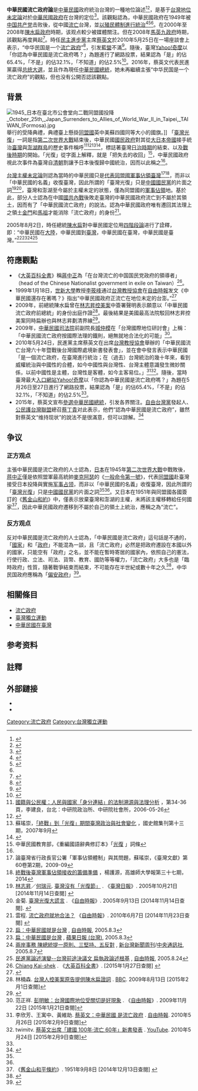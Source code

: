 '''中華民國流亡政府論'''是[[中華民國|中華民國]]政府統治台灣的一種地位論述<ref>{{cite news|author1=李欣芳|author2=王寓中|author3=黃維助|title=蔡英文：中華民國 是流亡政府|url=http://news.ltn.com.tw/news/politics/paper/398509|accessdate=2017-10-18|agency=自由時報|date=2010-05-26|archive-date=2017-10-21|archive-url=https://web.archive.org/web/20171021192710/http://news.ltn.com.tw/news/politics/paper/398509|dead-url=no}}</ref><ref>{{cite web|author1=唐主桂|title=与巴拿马断交 蔡丁贵：是中华民国流亡政府的挫败 非台湾|url=http://www.chinatimes.com/cn/realtimenews/20170614004008-260407|website=中时电子报|accessdate=2017-10-18|date=2017-06-14|archive-date=2017-10-19|archive-url=https://web.archive.org/web/20171019055743/http://www.chinatimes.com/cn/realtimenews/20170614004008-260407|dead-url=no}}</ref>，是基于[[台灣地位未定論|台灣地位未定論]]对於[[中華民國政府|中華民國政府]]在台灣的定位<ref>{{cite book|author1=李筱峰|title=台灣主權論述資料選編 - 台灣自古不屬中國，現在也是|date=2001|location=台北}}</ref>。該觀點認為，中華民國政府在1949年被[[中国共产党|中国共产党]]击败後，從中國[[流亡政府|流亡]]台灣，並[[中華民國殖民台灣論|以殖民體制進行統治]]<ref>{{cite news|title=台灣已獨立？蔡丁貴反駁這項說法|url=http://news.ltn.com.tw/news/politics/breakingnews/1604901|accessdate=2017-10-19|agency=自由時報|quote=蔡丁貴認為，台灣...被中華民國流亡政府霸佔殖民統治。|archive-date=2017-10-19|archive-url=https://web.archive.org/web/20171019164001/http://news.ltn.com.tw/news/politics/breakingnews/1604901|dead-url=no}}</ref><ref>{{cite web|author1=李筱峰|title=台灣史哪個階段不殖民？|url=http://www.appledaily.com.tw/appledaily/article/headline/20140129/35610113/|website=蘋果日報|accessdate=2017-10-18|date=2014-01-29|quote=台灣歷經荷蘭、西班牙、鄭氏、滿清、日本，到中華民國，哪個階段不是殖民統治？|archive-date=2016-08-23|archive-url=https://web.archive.org/web/20160823005818/http://www.appledaily.com.tw/appledaily/article/headline/20140129/35610113/|dead-url=no}}</ref><ref name=lxf/>。在2000年至2008年[[陳水扁政府|陳水扁政府]]時期，该观点較少被媒體關注。但在2008年[[馬英九政府|馬英九政府]]時期，該觀點再度興起<ref>{{cite news|author1=謝文華|title=阿扁申冤：中華民國是流亡政府|url=http://news.ltn.com.tw/news/politics/breakingnews/254308|accessdate=2017-10-18|date=2009-08-12|archive-date=2017-10-18|archive-url=https://web.archive.org/web/20171018191622/http://news.ltn.com.tw/news/politics/breakingnews/254308|dead-url=no}}</ref>。時任[[民主進步黨|民主進步黨]]主席[[蔡英文|蔡英文]]於2010年5月25日在一場座談會上表示，“中华民国是一个[[流亡政府|流亡政府]]”<ref>{{cite web|author1=[[胡忠信|胡忠信]]|title=蔡英文的“中华民国流亡政府”论|url=http://www.zaobao.com.sg/forum/expert/hu-zhong-xin/story20100531-55918|quote=中华民国是一个流亡政府，在台湾统治的几十年来，可看到威权统治与中国性的合体……|website=[[联合早报|联合早报]]|accessdate=2017-10-17|date=2010-05-31|archive-date=2017-10-17|archive-url=https://web.archive.org/web/20171017163413/http://www.zaobao.com.sg/forum/expert/hu-zhong-xin/story20100531-55918|dead-url=no}}</ref>，引发[[泛藍|藍營]]不滿<ref>{{cite web|title=中華民國是「流亡政府」論的陷阱|url=http://www.udnbkk.com/article/2010/0529/article_68981.html|website=泰国世界日报|accessdate=2017-10-17|date=2010-05-29|archive-date=2017-10-17|archive-url=https://web.archive.org/web/20171017145948/http://www.udnbkk.com/article/2010/0529/article_68981.html|dead-url=no}}</ref>。隨後，臺灣[[Yahoo!奇摩|Yahoo!奇摩]]以「你認為中華民國是流亡政府嗎？」為題進行了網路投票，結果認為「是」的佔65.4%，「不是」的佔32.1%，「不知道」的佔2.5%<ref name="#1">{{cite web |title = 你認為中華民國是流亡政府嗎？ |url = http://tw.quiz.polls.yahoo.com/quiz/quizresults.php?stack_id=2678&wv=1 |website = [[Yahoo!奇摩|Yahoo!奇摩]] |date = 2010年5月27日 |archiveurl = https://web.archive.org/web/20100529190613/http://tw.quiz.polls.yahoo.com/quiz/quizresults.php?stack_id=2678&wv=1 |archivedate = 2010年5月29日 |deadurl = yes |accessdate = 2015年3月10日 }}</ref>。2016年，蔡英文代表民進黨贏得[[2016年中華民國總統選舉|总统大選]]，並且作為現任[[中華民國總統|中華民國總統]]，她未再繼續主張“中华民国是一个流亡政府”的觀點，但也没有公開否認該觀點。

==背景==
{{main|台湾光复|同盟國軍事佔領日本|台灣主權未定論|四階段論}}
[[File:1945_日本在臺北市公會堂向二戰同盟國投降_October_25th,_Japan_Surrenders_to_Allies_of_World_War_II_in_Taipei,_TAIWAN_(Formosa).jpg|thumb]]舉行的受降典禮，典禮臺上懸掛[[同盟國|同盟國]]英中美蘇四國同等大小的國旗。]]
「[[臺灣光復|臺灣光復]]」一詞是指[[第二次世界大戰|第二次世界大戰]]結束後，中華民國[[國民政府|國民政府]]對其從[[大日本帝國|大日本帝國]]接手統治[[臺灣|臺灣]]與[[澎湖群島|澎湖群島]]的歷史事件稱呼<ref>[http://www.ipsas.sinica.edu.tw/image/ipsas/1/213.pdf 國籍與公民權：人民與國家「身分連結」的法制溯源與法理分析] {{Wayback|url=http://www.ipsas.sinica.edu.tw/image/ipsas/1/213.pdf |date=20150107155717 }}，第34-36頁，李建良，台北：中研院政治所、中研院社會所，2006-05-26</ref><ref name="史料特展">{{cite web|url=http://www.npm.gov.tw/exh100/diplomatic/page_ch04.html|title=中華民國外交史料特展 臺灣光復|publisher=國立故宮博物院|accessdate=2017-10-17|archive-date=2015-07-11|archive-url=https://web.archive.org/web/20150711230720/http://www.npm.gov.tw/exh100/diplomatic/page_ch04.html|dead-url=no}}</ref><ref name="蘇瑤崇">蘇瑤崇，[http://www.drnh.gov.tw/ImagesPost/46ea605e-f08b-4f39-94fd-e3ed4cdce786/6378ccbe-ecac-4394-83ec-8de1f1aaf369_ALLFILES.pdf 「終戰」到「光復」期間臺灣政治與社會變化] {{Wayback|url=http://www.drnh.gov.tw/ImagesPost/46ea605e-f08b-4f39-94fd-e3ed4cdce786/6378ccbe-ecac-4394-83ec-8de1f1aaf369_ALLFILES.pdf |date=20150518081250 }}，國史館集刊第十三期，2007年9月</ref><ref>{{cite book |author=臺灣省諮議會 |title=臺灣省參議會、臨時省議會暨省議會時期史料彙編計畫－蔡鴻文先生史料彙編（下） |publisher=臺灣省諮議會 |isbn=986-00-4270-5 |url=http://www.tpa.gov.tw/export/sites/tpa/files/public/public12-4-2.pdf |date=2005年12月 |access-date=2017-10-17 |archive-date=2015-07-14 |archive-url=https://web.archive.org/web/20150714022133/http://www.tpa.gov.tw/export/sites/tpa/files/public/public12-4-2.pdf |dead-url=no }}</ref>，標誌著臺灣[[台灣日治時期|日治時期]]的結束、以及[[臺灣戰後時期|戰後時期]]的開始。「光復」從字面上解釋，就是「把失去的收回」<ref>中華民國教育部，《重編國語辭典修訂本》「[http://140.111.34.46/cgi-bin/dict/GetContent.cgi?Database=dict&DocNum=64207&GraphicWord=yes&QueryString=%A5%FA%B4_ 光復] {{Wayback|url=http://140.111.34.46/cgi-bin/dict/GetContent.cgi?Database=dict&DocNum=64207&GraphicWord=yes&QueryString=%A5%FA%B4_ |date=20050501001532 }}」詞條</ref>，中華民國政府視此次事件為臺灣自[[清朝|清朝]]割讓予日本後復歸中國統治，因而以此稱之<ref name="史料特展" />。

[[台灣主權未定論|台灣主權未定論]]则認為當時的中華民國只是[[同盟國軍事佔領日本|代表同盟國軍事佔領臺灣]]<ref>論臺灣省行政長官公署「軍事佔領體制」與其問題，蘇瑤崇，《臺灣文獻》第60卷第2期，2009-09</ref><ref>[http://ir.lib.nknu.edu.tw/retrieve/24486/%E7%B5%82%E6%88%B0%E5%BE%8C%E8%87%BA%E7%81%A3%E8%BB%8D%E4%BA%8B%E4%BD%94%E9%A0%98%E6%8E%A5%E6%94%B6%E7%9A%84%E7%B1%8C%E5%82%99%E6%BA%96%E5%82%9919450815-1031.pdf 終戰後臺灣軍事佔領接收的籌備準備] {{Wayback|url=http://ir.lib.nknu.edu.tw/retrieve/24486/%E7%B5%82%E6%88%B0%E5%BE%8C%E8%87%BA%E7%81%A3%E8%BB%8D%E4%BA%8B%E4%BD%94%E9%A0%98%E6%8E%A5%E6%94%B6%E7%9A%84%E7%B1%8C%E5%82%99%E6%BA%96%E5%82%9919450815-1031.pdf |date=20160202003607 }}，楊護源，高雄師大學報第三十七期，2014</ref>，而非以「中華民國的名義」收復臺灣，因此所謂的「臺灣光復」只是[[中國國民黨|中國國民黨]]的片面之詞<ref name="#2">[[林志昇|林志昇]]／[[何瑞元|何瑞元]]. [http://www.taiwantda.org.tw/tda/newspaper/20051021.htm 臺灣沒有「光復節」] {{Wayback|url=http://www.taiwantda.org.tw/tda/newspaper/20051021.htm |date=20141128085814 }}. 《[[臺灣日報|臺灣日報]]》. 2005年10月21日 [2014年11月14日查閱] {{zh-tw}}</ref><ref name="#3">金菊. [http://news.ltn.com.tw/news/opinion/paper/34033 臺灣光復大謊言] {{Wayback|url=http://news.ltn.com.tw/news/opinion/paper/34033 |date=20141128012028 }}. 《[[自由時報|自由時報]]》. 2005年9月13日 [2014年11月14日查閱]. {{zh-tw}}</ref>，臺灣和澎湖至今屬於主權未定的狀態，僅為同盟國的[[軍事佔領|軍事佔領]]地。基於此，部分人士認為在中國[[國共內戰|國共內戰]]後敗走臺灣的中華民國政府流亡到不屬於其領土，因而有了「中華民國流亡政府」的說法。認為中華民國政府唯有遷回其法理上之領土[[金門|金門]]和[[馬祖|馬祖]]才能消除「流亡政府」的身份<ref>雲程. [http://news.ltn.com.tw/news/opinion/paper/401601 流亡政府就地合法？] {{Wayback|url=http://news.ltn.com.tw/news/opinion/paper/401601 |date=20141129044651 }} 《[[自由時報|自由時報]]》. 2010年6月7日 [2014年11月23日查閱] {{zh-tw}}</ref>。

2005年8月2日，時任總統[[陳水扁|陳水扁]]對中華民國定位用[[四階段論|四階段論]]进行了詮釋，即：“中華民國在[[中國大陸|大陸]]，中華民國到[[臺灣|臺灣]]，中華民國在臺灣，中華民國是臺灣。”<ref name="自由1">[http://news.ltn.com.tw/news/focus/paper/28011 扁︰中華民國就是台灣] {{Wayback|url=http://news.ltn.com.tw/news/focus/paper/28011 |date=20150214071858 }}, [[自由時報|自由時報]], 2005.8.3</ref><ref name="蘋果">[http://www.appledaily.com.tw/appledaily/article/headline/20050803/1950900/ 扁：中華民國是台灣] {{Wayback|url=http://www.appledaily.com.tw/appledaily/article/headline/20050803/1950900/ |date=20171017150719 }}, [[蘋果日報_(台灣)|蘋果日報 (台灣)]], 2005.8.3</ref><ref name="新台">[http://www.newtaiwan.com.tw/bulletinview.jsp?bulletinid=58175 兩岸事務 陳總統提一原則、三堅持、五反對] {{Wayback|url=http://www.newtaiwan.com.tw/bulletinview.jsp?bulletinid=58175 |date=20161018202651 }}, [[新台灣新聞周刊|新台灣新聞周刊]]/[[中央通訊社|中央通訊社]], 2005.8.7</ref><ref name="自由3">[http://news.ltn.com.tw/news/focus/paper/31161 民進黨論述演變--台灣前途決議文 扁執政論述根基] {{Wayback|url=http://news.ltn.com.tw/news/focus/paper/31161 |date=20171017150214 }}, [[自由時報|自由時報]], 2005.8.24</ref>

== 符應觀點 ==
* 《[[大英百科全书|大英百科全書]]》稱[[蔣中正|蔣中正]]為「在台灣流亡的中国国民党政府的領導者」（head of the Chinese Nationalist government in exile on Taiwan）<ref>[http://global.britannica.com/EBchecked/topic/110142/Chiang-Kai-shek Chiang Kai-shek] {{Wayback|url=http://global.britannica.com/EBchecked/topic/110142/Chiang-Kai-shek |date=20131106235813 }}. 《[[大英百科全書|大英百科全書]]》. [2015年1月27日查閱] {{en}}</ref>。
* 1999年1月18日，[[世新大學|世新大學]]教授[[李筱峰|李筱峰]]通过[[台灣教授協會|台灣教授協會]]在[[自由時報|自由時報]]发文《中華民國還存在著嗎？》指出“中華民國政府正流亡在地位未定的台澎。”<ref name=lxf>{{cite web|author1=李筱峰|title=中華民國還存在著嗎？|url=http://taup.yam.org.tw/comm/comm9902/c9902-12.htm|website=台灣教授協會|accessdate=2017-10-18|date=1999-02|archive-date=2015-07-17|archive-url=https://web.archive.org/web/20150717083500/http://taup.yam.org.tw/comm/comm9902/c9902-12.htm|dead-url=no}}</ref>
* 2009年，前總統陳水扁曾在[[美屬台灣群島方案#.E6.9E.97.E5.BF.97.E6.98.87.E5.90.91.E7.BE.8E.E8.AB.8B.E9.A1.98.E6.A1.88.E8.A8.98.E4.BA.8B|林志昇控美案]]中簽署聲明表示願意以「中華民國流亡政府前總統」的身份出庭作證<ref>林楠森. [http://news.bbc.co.uk/chinese/trad/hi/newsid_8190000/newsid_8198800/8198860.stm 台灣人控美案原告提供陳水扁證詞] {{Wayback|url=http://news.bbc.co.uk/chinese/trad/hi/newsid_8190000/newsid_8198800/8198860.stm |date=20150308172410 }}. [[BBC|BBC]]. 2009年8月13日 [2015年2月1日查閱]</ref>。最後結果是美國最高法院駁回林志昇控美案同時扁辦也與林志昇劃清界線<ref>{{cite web|title=控美案 扁辦聲明與林志昇劃清界線|url=http://www.taiwanenews.com/doc/20091013104.php|website=台灣e新聞|language=zh-tw|date=2009-10-13|accessdate=2017-07-12|archive-date=2016-08-21|archive-url=https://web.archive.org/web/20160821032320/http://www.taiwanenews.com/doc/20091013104.php|dead-url=no}}</ref>。
* 2009年，[[中華民國司法院|中華民國司法院]]前副院長[[城仲模|城仲模]]在「台灣國際地位研討會」上稱：「中華民國流亡政府按國際法理的鐵則，絕無就地合法化的可能」<ref>范正祥. [http://news.ltn.com.tw/news/focus/paper/352770 彭明敏：台灣國際地位受關切是好現象] {{Wayback|url=http://news.ltn.com.tw/news/focus/paper/352770 |date=20150121143924 }}. 《[[自由時報|自由時報]]》. 2009年11月22日 [2015年1月21日查閱]</ref>。
*2010年5月24日，民進黨主席蔡英文在出席[[台灣教授協會|台灣教授協會]]舉辦的「中華民國流亡台灣六十年暨戰後台灣國際處境新書發表會」，並在會中發言表示中華民國「是一個流亡政府，在臺灣進行統治；在（過去）台灣統治的幾十年來，看到威權統治與中國性的合體，如今中國性與台灣性、台灣主體意識發生微妙關係，以前中國性是主體，台灣性是客體，如今主客易位。」<ref>李欣芳、王寓中、黃維助. [http://news.ltn.com.tw/news/politics/paper/398509 蔡英文：中華民國 是流亡政府] {{Wayback|url=http://news.ltn.com.tw/news/politics/paper/398509 |date=20150306210115 }}. [[自由時報|自由時報]]. 2010年5月26日 [2015年2月9日查閱]</ref><ref>twimitv. [https://www.youtube.com/watch?v=B8V68x49sx0 蔡英文出席「建國 100年‧流亡 60年」新書發表] {{Wayback|url=https://www.youtube.com/watch?v=B8V68x49sx0 |date=20150709021734 }}. [[YouTube|YouTube]]. 2010年5月24日 [2015年2月9日查閱]</ref>。隨後，當時臺灣最大[[入口網站|入口網站]][[Yahoo!奇摩|Yahoo!奇摩]]以「你認為中華民國是流亡政府嗎？」為題在5月26日至27日進行了網路投票，結果認為「是」的佔65.4%，「不是」的佔32.1%，「不知道」的佔2.5%<ref name="#1"/>。
*2015年，蔡英文宣布[[2016年中華民國總統選舉|參選中華民國總統]]，引发各界關注。[[自由台灣黨|自由台灣黨]]發起人、[[公投護台灣聯盟|公民護台灣聯盟]]總召[[蔡丁貴|蔡丁貴]]对此表示，他們“認為中華民國是流亡政府”，雖然對蔡英文“维持现状”的說法不是很滿意，但可以諒解。<ref>{{cite news|title=獨派蔡丁貴：對蔡說法不是很滿意 但可諒解|url=http://hk.crntt.com/doc/1037/1/4/2/103714260.html?coluid=7&kindid=0&docid=103714260|accessdate=2017-10-18|agency=中國評論新聞網|date=2015-04-17|archive-date=2017-10-19|archive-url=https://web.archive.org/web/20171019003815/http://hk.crntt.com/doc/1037/1/4/2/103714260.html?coluid=7&kindid=0&docid=103714260|dead-url=no}}</ref>

==争议==
===正方观点===
主張中華民國是流亡政府的人士認為，[[日本|日本]]在1945年[[第二次世界大戰|第二次世界大戰]]中戰敗後，[[蔣中正|蒋中正]]僅是依照盟軍最高統帥[[麥克阿瑟|麥克阿瑟]]的《[[一般命令第一號|一般命令第一號]]》，代表[[同盟國_(第二次世界大戰)|同盟國]]赴臺灣接受日本投降與實施[[同盟國軍事佔領日本|军事占领]]，而非以「中華民國的名義」收復臺灣，因此所謂的「[[臺灣光復|臺灣光復]]」只是[[中國國民黨|中國國民黨]]的片面之詞<ref name="#2"/><ref name="#3"/>。又日本在1951年與同盟國各國簽訂的《[[舊金山和約|舊金山和約]]》中，僅表示放棄臺灣和澎湖的主權，未將該主權移轉給任何國家<ref>《[[:s:舊金山和平條約|舊金山和平條約]]》. 1951年9月8日 [2014年12月13日查閱] {{zh-tw}}</ref>，因此中華民國政府遷移到不屬於自己的領土上統治，應稱之為“流亡”。

===反方观点===
反对中華民國是流亡政府的人士認為，「中華民國是流亡政府」這句話是不通的，「[[国家|國家]]」和「[[政府|政府]]」不能混為一談，且「流亡政府」必然是把政府遷設在本國以外的國家，只能空有「政府」之名，並不能在暫時寄居的國家內，依照自己的憲法，行使行政、立法、司法、貨幣、教育、國防等等權力，「流亡政府」大多也是「臨時政府」性質，隨著戰爭結束而結束，不可能存在半世紀或數十年之久<ref>{{cite journal|title=中華民國是「流亡政府」嗎？|journal=海峽評論|author=王仲孚|issn=1018-1075|issue=253|pages=41-42|url=https://www.haixia-info.com/articles/6091.html|date=2012年1月|access-date=2017-10-23|archive-date=2017-10-23|archive-url=https://web.archive.org/web/20171023173836/https://www.haixia-info.com/articles/6091.html|dead-url=no}}</ref>，中华民国政府應稱為「[[偏安政府|偏安政府]]」<ref>{{cite book|author1=高全喜|title=政治宪法学纲要|date=2015|publisher=中央编译局|quote=偏安于台湾的中华民国……开始了宪政转型。}}</ref>。

== 相關條目 ==
* [[流亡政府|流亡政府]]
* [[臺灣獨立運動|臺灣獨立運動]]
* [[中華民國在臺灣|中華民國在臺灣]]

==参考资料==
{{reflist|2}}
==註釋==
{{notelist|iger=}}
==外部鏈接==
*{{YouTube|qt3ThfAEhQA|link=no|為什麼中華民國是流亡政府|language=zh}}
*{{YouTube|s0A1cF15d-c|link=no|蔡英文：中華民國是流亡政府|language=zh}}
[[Category:流亡政府|Category:流亡政府]]
[[Category:台灣獨立運動|Category:台灣獨立運動]]
